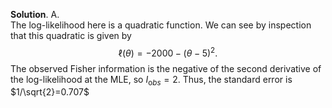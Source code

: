 
\color{blue}

**Solution**. A.\
The log-likelihood here is a quadratic function. We can see by inspection that this quadratic is given by
$$\ell(\theta)= -2000-(\theta-5)^2.$$
The observed Fisher information is the negative of the second derivative of the log-likelihood at the MLE, so $I_{\mathrm obs}=2$. 
Thus, the standard error is $1/\sqrt{2}=0.707$

\color{black}

